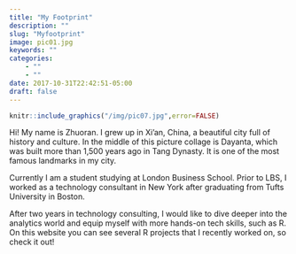 ```yaml
---
title: "My Footprint"
description: ""
slug: "Myfootprint"
image: pic01.jpg
keywords: ""
categories: 
    - ""
    - ""
date: 2017-10-31T22:42:51-05:00
draft: false
---
```

```r
knitr::include_graphics("/img/pic07.jpg",error=FALSE)
```

Hi! My name is Zhuoran. I grew up in Xi'an, China, a beautiful city full of history and culture. In the middle of this picture collage is Dayanta, which was built more than 1,500 years ago in Tang Dynasty. It is one of the most famous landmarks in my city.

Currently I am a student studying at London Business School. Prior to LBS, I worked as a technology consultant in New York after graduating from Tufts University in Boston. 

After two years in technology consulting, I would like to dive deeper into the analytics world and equip myself with more hands-on tech skills, such as R. On this website you can see several R projects that I recently worked on, so check it out!